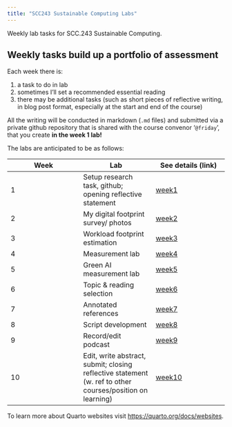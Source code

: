 ```yaml
---
title: "SCC243 Sustainable Computing Labs"
---
```


Weekly lab tasks for SCC.243 Sustainable Computing.

## Weekly tasks build up a portfolio of assessment

Each week there is:

1. a task to do in lab
2. sometimes I'll set a recommended essential reading
3. there may be additional tasks (such as short pieces of reflective writing, in blog post format, especially at the start and end of the course)

All the writing will be conducted in markdown (`.md` files) and submitted via a private github repository that is shared with the course convenor '`@friday`', that you create **in the week 1 lab!**

The labs are anticipated to be as follows:

| Week | Lab | See details (link) |
| ---  | --- | --- |
| 1 | Setup research task, github; opening reflective statement | [week1](week1/week1-task.html) |
| 2 | My digital footprint survey/ photos | [week2](week2/week2-task.html) |
| 3 | Workload footprint estimation | [week3](week3/week3-task.html) |
| 4 | Measurement lab | [week4](week4/week4-task.html) |
| 5 | Green AI measurement lab | [week5](week5/week5-task.html) |
| 6 | Topic & reading selection | [week6](week6/week6-task.html) |
| 7 | Annotated references | [week7](week7/week7-task.html) |
| 8 | Script development  | [week8](week8/week8-task.html) |
| 9 | Record/edit podcast | [week9](week9/week9-task.html) |
| 10 | Edit, write abstract, submit; closing reflective statement (w. ref to other courses/position on learning) | [week10](week10) |


To learn more about Quarto websites visit <https://quarto.org/docs/websites>.

